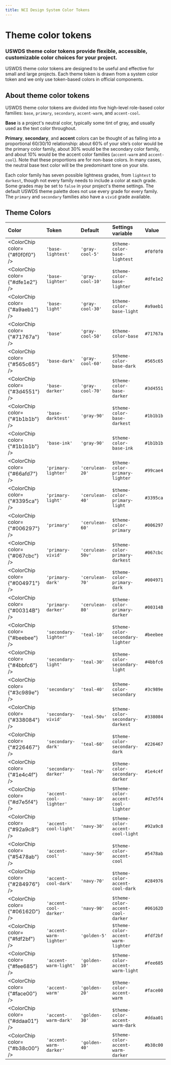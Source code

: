 ```yaml
---
title: NCI Design System Color Tokens
---
```



# Theme color tokens

### USWDS theme color tokens provide flexible, accessible, customizable color choices for your project.

USWDS theme color tokens are designed to be useful and effective for small and large projects. Each theme token is drawn from a system color token and we only use token-based colors in official components.

## About theme color tokens

USWDS theme color tokens are divided into five high-level role-based color families: `base`, `primary`, `secondary`, `accent-warm`, and `accent-cool`.

**Base** is a project's neutral color, typically some tint of gray, and usually used as the text color throughout.

**Primary**, **secondary**, and **accent** colors can be thought of as falling into a proportional 60/30/10 relationship:
about 60% of your site’s color would be the primary color family, about 30% would be the secondary color family, and
about 10% would be the accent color families (`accent-warm` and `accent-cool`). Note that these proportions are for
non-base colors. In many cases, the neutral base text color will be the predominant tone on your site.

Each color family has seven possible lightness grades, from `lightest` to `darkest`, though not every family needs
to include a color at each grade. Some grades may be set to `false` in your project's theme settings. The default
USWDS theme palette does not use every grade for every family. The `primary` and `secondary` families also have a
`vivid` grade available.

## Theme Colors

| Color                           | Token                   | Default          | Settings variable                  | Value     |
| :------------------------------ | :---------------------- | :--------------- | :--------------------------------- | :-------- |
| <ColorChip color={"#f0f0f0"} /> | `'base-lightest'`       | `'gray-cool-5'`  | `$theme-color-base-lightest`       | `#f0f0f0` |
| <ColorChip color={"#dfe1e2"} /> | `'base-lighter'`        | `'gray-cool-10'` | `$theme-color-base-lighter`        | `#dfe1e2` |
| <ColorChip color={"#a9aeb1"} /> | `'base-light'`          | `'gray-cool-30'` | `$theme-color-base-light`          | `#a9aeb1` |
| <ColorChip color={"#71767a"} /> | `'base'`                | `'gray-cool-50'` | `$theme-color-base`                | `#71767a` |
| <ColorChip color={"#565c65"} /> | `'base-dark'`           | `'gray-cool-60'` | `$theme-color-base-dark`           | `#565c65` |
| <ColorChip color={"#3d4551"} /> | `'base-darker'`         | `'gray-cool-70'` | `$theme-color-base-darker`         | `#3d4551` |
| <ColorChip color={"#1b1b1b"} /> | `'base-darktest'`       | `'gray-90'`      | `$theme-color-base-darkest`        | `#1b1b1b` |
| <ColorChip color={"#1b1b1b"} /> | `'base-ink'`            | `'gray-90'`      | `$theme-color-base-ink`            | `#1b1b1b` |
| <ColorChip color={"#66afd7"} /> | `'primary-lighter'`     | `'cerulean-20'`  | `$theme-color-primary-lighter`     | `#99cae4` |
| <ColorChip color={"#3395ca"} /> | `'primary-light'`       | `'cerulean-40'`  | `$theme-color-primary-light`       | `#3395ca` |
| <ColorChip color={"#006297"} /> | `'primary'`             | `'cerulean-60'`  | `$theme-color-primary`             | `#006297` |
| <ColorChip color={"#067cbc"} /> | `'primary-vivid'`       | `'cerulean-50v'` | `$theme-color-primary-darkest`     | `#067cbc` |
| <ColorChip color={"#004971"} /> | `'primary-dark'`        | `'cerulean-70'`  | `$theme-color-primary-dark`        | `#004971` |
| <ColorChip color={"#00314B"} /> | `'primary-darker'`      | `'cerulean-80'`  | `$theme-color-primary-darker`      | `#00314B` |
| <ColorChip color={"#beebee"} /> | `'secondary-lighter'`   | `'teal-10'`      | `$theme-color-secondary-lighter`   | `#beebee` |
| <ColorChip color={"#4bbfc6"} /> | `'secondary-light'`     | `'teal-30'`      | `$theme-color-secondary-light`     | `#4bbfc6` |
| <ColorChip color={"#3c989e"} /> | `'secondary'`           | `'teal-40'`      | `$theme-color-secondary`           | `#3c989e` |
| <ColorChip color={"#338084"} /> | `'secondary-vivid'`     | `'teal-50v'`     | `$theme-color-secondary-darkest`   | `#338084` |
| <ColorChip color={"#226467"} /> | `'secondary-dark'`      | `'teal-60'`      | `$theme-color-secondary-dark`      | `#226467` |
| <ColorChip color={"#1e4c4f"} /> | `'secondary-darker'`    | `'teal-70'`      | `$theme-color-secondary-darker`    | `#1e4c4f` |
| <ColorChip color={"#d7e5f4"} /> | `'accent-cool-lighter'` | `'navy-10'`      | `$theme-color-accent-cool-lighter` | `#d7e5f4` |
| <ColorChip color={"#92a9c8"} /> | `'accent-cool-light'`   | `'navy-30'`      | `$theme-color-accent-cool-light`   | `#92a9c8` |
| <ColorChip color={"#5478ab"} /> | `'accent-cool'`         | `'navy-50'`      | `$theme-color-accent-cool`         | `#5478ab` |
| <ColorChip color={"#284976"} /> | `'accent-cool-dark'`    | `'navy-70'`      | `$theme-color-accent-cool-dark`    | `#284976` |
| <ColorChip color={"#06162D"} /> | `'accent-cool-darker'`  | `'navy-90'`      | `$theme-color-accent-cool-darker`  | `#06162D` |
| <ColorChip color={"#fdf2bf"} /> | `'accent-warm-lighter'` | `'golden-5'`     | `$theme-color-accent-warm-lighter` | `#fdf2bf` |
| <ColorChip color={"#fee685"} /> | `'accent-warm-light'`   | `'golden-10'`    | `$theme-color-accent-warm-light`   | `#fee685` |
| <ColorChip color={"#face00"} /> | `'accent-warm'`         | `'golden-20'`    | `$theme-color-accent-warm`         | `#face00` |
| <ColorChip color={"#ddaa01"} /> | `'accent-warm-dark'`    | `'golden-30'`    | `$theme-color-accent-warm-dark`    | `#ddaa01` |
| <ColorChip color={"#b38c00"} /> | `'accent-warm-darker'`  | `'golden-40'`    | `$theme-color-accent-warm-darker`  | `#b38c00` |

<br />
<br />
